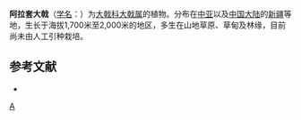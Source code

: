 {{Speciesbox 
| taxon = Euphorbia alatavica
| authority = Boiss.
}}

'''阿拉套大戟'''（[[学名|学名]]：{{lang|la|''Euphorbia alatavica''}}）为[[大戟科|大戟科]][[大戟属|大戟属]]的植物。分布在[[中亚|中亚]]以及[[中国大陆|中国大陆]]的[[新疆|新疆]]等地，生长于海拔1,700米至2,000米的地区，多生在山地草原、草甸及林缘，目前尚未由人工引种栽培。

== 参考文献 ==
<div class="references-small">
* {{cite web| url =http://www.bioinfo.cn/db05/KmzwSpecies.php?action=view&id=7629| title =阿拉套大戟| work =《中国高等植物数据库全库》| publisher =中国科学院微生物研究所| author =昆明植物研究所| accessdate =2009-02-25| deadurl =yes| archiveurl =https://web.archive.org/web/20160305062556/http://www.bioinfo.cn/db05/KmzwSpecies.php?action=view&id=7629| archivedate =2016-03-05}}
</div>

{{Taxonbar}}

[[Category:大戟属|A]]